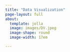 ```yaml
---
title: "Data Visualization"
page-layout: full
about:
  template: jolla
  image: images/DV.jpeg
  image-shape: round
  image-width: 17em

---
```


